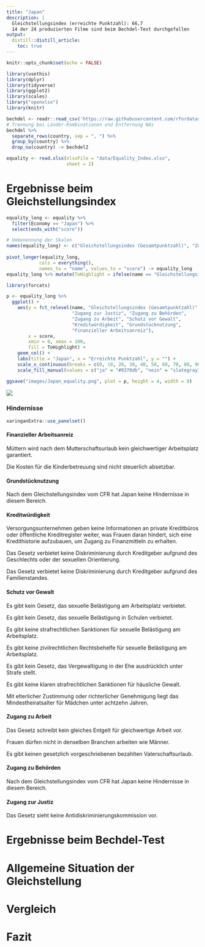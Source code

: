 ```yaml
---
title: "Japan"
description: |
  Gleichstellungsindex (erreichte Punktzahl): 66,7   
  14 der 24 produzierten Filme sind beim Bechdel-Test durchgefallen
output:
  distill::distill_article:
    toc: true
---
```


```r
knitr::opts_chunk$set(echo = FALSE)

library(usethis)
library(dplyr)
library(tidyverse)
library(ggplot2)
library(scales)
library("openxlsx")
library(knitr)

bechdel <- readr::read_csv('https://raw.githubusercontent.com/rfordatascience/tidytuesday/master/data/2021/2021-03-09/movies.csv')
# Trennung bei Länder-Kombinationen und Entfernung NAs
bechdel %>%
  separate_rows(country, sep = ", ") %>%
  group_by(country) %>%
  drop_na(country) -> bechdel2

equality <- read.xlsx(xlsxFile = "data/Equality_Index.xlsx", 
                      sheet = 2)
```

# Ergebnisse beim Gleichstellungsindex
```r
equality_long <- equality %>%
  filter(Economy == "Japan") %>%
  select(ends_with("score"))

# Umbenennung der Skalen
names(equality_long) <- c("Gleichstellungsindex (Gesamtpunktzahl)", "Zugang zu Behörden", "Grundstücknutzung", "Zugang zur Justiz", "Finanzieller Arbeitsanreiz", "Kreditwürdigkeit", "Zugang zu Arbeit", "Schutz vor Gewalt")
  
pivot_longer(equality_long,
            cols = everything(),
            names_to = "name", values_to = "score") -> equality_long
equality_long %>% mutate(ToHighlight = ifelse(name == "Gleichstellungsindex (Gesamtpunktzahl)", "ja", "nein")) -> equality_long

library(forcats)

p <- equality_long %>%
  ggplot() +
    aes(y = fct_relevel(name, "Gleichstellungsindex (Gesamtpunktzahl)", 
                        "Zugang zur Justiz", "Zugang zu Behörden", 
                        "Zugang zu Arbeit", "Schutz vor Gewalt", 
                        "Kreditwürdigkeit", "Grundstücknutzung", 
                        "Finanzieller Arbeitsanreiz"), 
        x = score, 
        xmin = 0, xmax = 100,
        fill = ToHighlight) +
    geom_col() +
    labs(title = "Japan", x = "Erreichte Punktzahl", y = "") +
    scale_x_continuous(breaks = c(0, 10, 20, 30, 40, 50, 60, 70, 80, 90, 100)) +
    scale_fill_manual(values = c("ja" = "#9370db", "nein" = "slategray1"), guide = "none")

ggsave("images/Japan_equality.png", plot = p, height = 4, width = 9)
```

![](images/Japan_equality.png)



### Hindernisse 


```r
xaringanExtra::use_panelset()
```

:::l-body-outset

::::: {.panelset}

::: {.panel}

#### Finanzieller Arbeitsanreiz {.panel-name}

Müttern wird nach dem Mutterschaftsurlaub kein gleichwertiger Arbeitsplatz garantiert.

Die Kosten für die Kinderbetreuung sind nicht steuerlich absetzbar.
:::

::: {.panel}

#### Grundstücknutzung {.panel-name}

Nach dem Gleichstellungsindex vom CFR hat Japan keine Hindernisse in diesem Bereich.
:::

::: {.panel}

#### Kreditwürdigkeit {.panel-name}
Versorgungsunternehmen geben keine Informationen an private Kreditbüros oder öffentliche Kreditregister weiter, was Frauen daran hindert, sich eine Kredithistorie aufzubauen, um Zugang zu Finanzmitteln zu erhalten.

Das Gesetz verbietet keine Diskriminierung durch Kreditgeber aufgrund des Geschlechts oder der sexuellen Orientierung.

Das Gesetz verbietet keine Diskriminierung durch Kreditgeber aufgrund des Familienstandes.
:::

::: {.panel}

#### Schutz vor Gewalt {.panel-name}
Es gibt kein Gesetz, das sexuelle Belästigung am Arbeitsplatz verbietet.

Es gibt kein Gesetz, das sexuelle Belästigung in Schulen verbietet.

Es gibt keine strafrechtlichen Sanktionen für sexuelle Belästigung am Arbeitsplatz.

Es gibt keine zivilrechtlichen Rechtsbehelfe für sexuelle Belästigung am Arbeitsplatz.

Es gibt kein Gesetz, das Vergewaltigung in der Ehe ausdrücklich unter Strafe stellt.

Es gibt keine klaren strafrechtlichen Sanktionen für häusliche Gewalt.

Mit elterlicher Zustimmung oder richterlicher Genehmigung liegt das Mindestheiratsalter für Mädchen unter achtzehn Jahren.
:::

::: {.panel}

#### Zugang zu Arbeit {.panel-name}
Das Gesetz schreibt kein gleiches Entgelt für gleichwertige Arbeit vor.

Frauen dürfen nicht in denselben Branchen arbeiten wie Männer.

Es gibt keinen gesetzlich vorgeschriebenen bezahlten Vaterschaftsurlaub.
:::

::: {.panel}

#### Zugang zu Behörden {.panel-name}

Nach dem Gleichstellungsindex vom CFR hat Japan keine Hindernisse in diesem Bereich.
:::

::: {.panel}

#### Zugang zur Justiz {.panel-name}
Das Gesetz sieht keine Antidiskriminierungskommission vor.
:::

:::::

:::


# Ergebnisse beim Bechdel-Test
# Allgemeine Situation der Gleichstellung
# Vergleich
# Fazit
